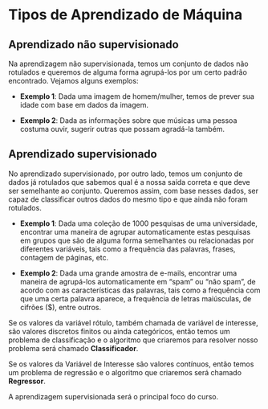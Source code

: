 # Tipos de Aprendizado de Máquina

## **Aprendizado não supervisionado**

Na aprendizagem não supervisionada, temos um conjunto de dados não rotulados e queremos de alguma forma agrupá-los por um certo padrão encontrado. Vejamos alguns exemplos:

-   **Exemplo 1**: Dada uma imagem de homem/mulher, temos de prever sua idade com base em dados da imagem.

-   **Exemplo 2**: Dada as informações sobre que músicas uma pessoa costuma ouvir, sugerir outras que possam agradá-la também.

## **Aprendizado supervisionado**

No aprendizado supervisionado, por outro lado, temos um conjunto de dados já rotulados que sabemos qual é a nossa saída correta e que deve ser semelhante ao conjunto. Queremos assim, com base nesses dados, ser capaz de classificar outros dados do mesmo tipo e que ainda não foram rotulados.

-   **Exemplo 1**: Dada uma coleção de 1000 pesquisas de uma universidade, encontrar uma maneira de agrupar automaticamente estas pesquisas em grupos que são de alguma forma semelhantes ou relacionadas por diferentes variáveis, tais como a frequência das palavras, frases, contagem de páginas, etc.

-   **Exemplo 2**: Dada uma grande amostra de e-mails, encontrar uma maneira de agrupá-los automaticamente em "spam" ou "não spam", de acordo com as características das palavras, tais como a frequência com que uma certa palavra aparece, a frequência de letras maiúsculas, de cifrões (\$), entre outros.

Se os valores da variável rótulo, também chamada de variável de interesse, são valores discretos finitos ou ainda categóricos, então temos um problema de classificação e o algoritmo que criaremos para resolver nosso problema será chamado **Classificador**.

Se os valores da Variável de Interesse são valores contínuos, então temos um problema de regressão e o algoritmo que criaremos será chamado **Regressor**.

A aprendizagem supervisionada será o principal foco do curso.
